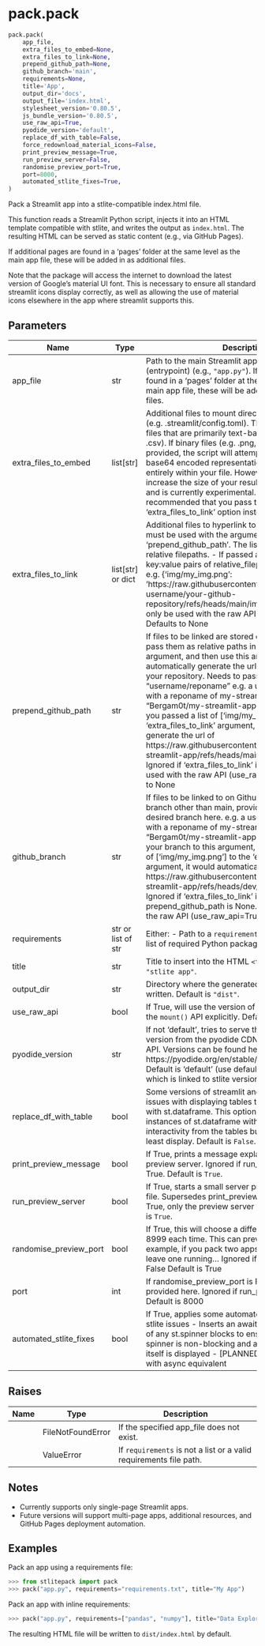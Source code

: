 # pack.pack { #stlitepack.pack.pack }

```python
pack.pack(
    app_file,
    extra_files_to_embed=None,
    extra_files_to_link=None,
    prepend_github_path=None,
    github_branch='main',
    requirements=None,
    title='App',
    output_dir='docs',
    output_file='index.html',
    stylesheet_version='0.80.5',
    js_bundle_version='0.80.5',
    use_raw_api=True,
    pyodide_version='default',
    replace_df_with_table=False,
    force_redownload_material_icons=False,
    print_preview_message=True,
    run_preview_server=False,
    randomise_preview_port=True,
    port=8000,
    automated_stlite_fixes=True,
)
```

Pack a Streamlit app into a stlite-compatible index.html file.

This function reads a Streamlit Python script, injects it into an HTML
template compatible with stlite, and writes the output as ``index.html``.
The resulting HTML can be served as static content (e.g., via GitHub Pages).

If additional pages are found in a 'pages' folder at the same level as the main app file,
these will be added in as additional files.

Note that the package will access the internet to download the latest version
of Google's material UI font. This is necessary to ensure all standard streamlit icons
display correctly, as well as allowing the use of material icons elsewhere in the app where
streamlit supports this.

## Parameters {.doc-section .doc-section-parameters}

| Name                   | Type                | Description                                                                                                                                                                                                                                                                                                                                                                                                                                                                                                                                                                                                                                                                                                                                   | Default     |
|------------------------|---------------------|-----------------------------------------------------------------------------------------------------------------------------------------------------------------------------------------------------------------------------------------------------------------------------------------------------------------------------------------------------------------------------------------------------------------------------------------------------------------------------------------------------------------------------------------------------------------------------------------------------------------------------------------------------------------------------------------------------------------------------------------------|-------------|
| app_file               | str                 | Path to the main Streamlit application file (entrypoint) (e.g., ``"app.py"``). If additional pages are found in a 'pages' folder at the same level as this main app file, these will be added in as additional files.                                                                                                                                                                                                                                                                                                                                                                                                                                                                                                                         | _required_  |
| extra_files_to_embed   | list\[str\]         | Additional files to mount directly into the app (e.g. .streamlit/config.toml). This will work best with files that are primarily text-based (e.g. .py, .toml, .csv). If binary files (e.g. .png, .jpg, .mp4) are provided, the script will attempt to convert them to base64 encoded representations that can live entirely within your file. However, this can massively increase the size of your resulting index.html file, and is currently experimental. For binary files it is recommended that you pass them using the 'extra_files_to_link' option instead.                                                                                                                                                                           | `None`      |
| extra_files_to_link    | list\[str\] or dict | Additional files to hyperlink to. - If passed as a list, must be used with the argument 'prepend_github_path'.   The list must be a list of relative filepaths. - If passed as a dict, expects key:value pairs of relative_filepath: url e.g. {'img/my_img.png': 'https://raw.githubusercontent.com/your-github-username/your-github-repository/refs/heads/main/img/my_img.png} Can only be used with the raw API (use_raw_api=True). Defaults to None                                                                                                                                                                                                                                                                                        | `None`      |
| prepend_github_path    | str                 | If files to be linked are stored on github, you can pass them as relative paths in the 'extra_files_to_link' argument, and then use this argument to automatically generate the url links to the files in your repository. Needs to passed in the format "username/reponame" e.g. a username of Bergam0t with a reponame of my-streamlit-app would be "Bergam0t/my-streamlit-app" Then, for example, if you passed a list of ['img/my_img.png'] to the 'extra_files_to_link' argument, it would automatically generate the url of https://raw.githubusercontent.com/Bergam0t/my-streamlit-app/refs/heads/main/img/my_img.png Ignored if 'extra_files_to_link' is None. Can only be used with the raw API (use_raw_api=True). Defaults to None | `None`      |
| github_branch          | str                 | If files to be linked to on Github need to come from a branch other than main, provide the name of the desired branch here. e.g. a username of Bergam0t with a reponame of my-streamlit-app would be "Bergam0t/my-streamlit-app" If you passed 'dev' as your branch to this argument, and then passed a list of ['img/my_img.png'] to the 'extra_files_to_link' argument, it would automatically generate the url of https://raw.githubusercontent.com/Bergam0t/my-streamlit-app/refs/heads/dev/img/my_img.png Ignored if 'extra_files_to_link' is None or prepend_github_path is None. Can only be used with the raw API (use_raw_api=True). Defaults to 'main'                                                                              | `'main'`    |
| requirements           | str or list of str  | Either:   - Path to a ``requirements.txt`` file (str), or   - A list of required Python packages (list of str).                                                                                                                                                                                                                                                                                                                                                                                                                                                                                                                                                                                                                               | `None`      |
| title                  | str                 | Title to insert into the HTML ``<title>`` tag. Default is ``"stlite app"``.                                                                                                                                                                                                                                                                                                                                                                                                                                                                                                                                                                                                                                                                   | `'App'`     |
| output_dir             | str                 | Directory where the generated ``index.html`` will be written. Default is ``"dist"``.                                                                                                                                                                                                                                                                                                                                                                                                                                                                                                                                                                                                                                                          | `'docs'`    |
| use_raw_api            | bool                | If True, will use the version of the template that calls the `mount()` API explicitly. Default is `True`.                                                                                                                                                                                                                                                                                                                                                                                                                                                                                                                                                                                                                                     | `True`      |
| pyodide_version        | str                 | If not 'default', tries to serve the requested pyodide version from the pyodide CDN. Only works with raw API. Versions can be found here: https://pyodide.org/en/stable/project/changelog.html Default is 'default' (use default pyodide version, which is linked to stlite version)                                                                                                                                                                                                                                                                                                                                                                                                                                                          | `'default'` |
| replace_df_with_table  | bool                | Some versions of streamlit and stlite seem to have issues with displaying tables that should be shown with st.dataframe. This option will replace all instances of st.dataframe with st.table, removing interactivity from the tables but ensuring they do at least display. Default is `False`.                                                                                                                                                                                                                                                                                                                                                                                                                                              | `False`     |
| print_preview_message  | bool                | If True, prints a message explaining how to start a preview server. Ignored if run_preview_server is True. Default is `True`.                                                                                                                                                                                                                                                                                                                                                                                                                                                                                                                                                                                                                 | `True`      |
| run_preview_server     | bool                | If True, starts a small server previewing the output file. Supersedes print_preview_message. If both are True, only the preview server will be started. Default is `True`.                                                                                                                                                                                                                                                                                                                                                                                                                                                                                                                                                                    | `False`     |
| randomise_preview_port | bool                | If True, this will choose a different port from 8000-8999 each time. This can prevent clashes - for example, if you pack two apps and accidentally leave one running... Ignored if run_preview_server is False Default is True                                                                                                                                                                                                                                                                                                                                                                                                                                                                                                                | `True`      |
| port                   | int                 | If randomise_preview_port is False, will use the port provided here. Ignored if run_preview_server is False Default is 8000                                                                                                                                                                                                                                                                                                                                                                                                                                                                                                                                                                                                                   | `8000`      |
| automated_stlite_fixes | bool                | If True, applies some automated fixes for common stlite issues - Inserts an await statement at the start of any st.spinner blocks to ensure the code in the spinner is non-blocking and also that the spinner itself is displayed - [PLANNED] Replace time.sleep with async equivalent                                                                                                                                                                                                                                                                                                                                                                                                                                                        | `True`      |

## Raises {.doc-section .doc-section-raises}

| Name   | Type              | Description                                                          |
|--------|-------------------|----------------------------------------------------------------------|
|        | FileNotFoundError | If the specified app_file does not exist.                            |
|        | ValueError        | If ``requirements`` is not a list or a valid requirements file path. |

## Notes {.doc-section .doc-section-notes}

- Currently supports only single-page Streamlit apps.
- Future versions will support multi-page apps, additional resources,
  and GitHub Pages deployment automation.

## Examples {.doc-section .doc-section-examples}

Pack an app using a requirements file:

```python
>>> from stlitepack import pack
>>> pack("app.py", requirements="requirements.txt", title="My App")
```

Pack an app with inline requirements:

```python
>>> pack("app.py", requirements=["pandas", "numpy"], title="Data Explorer")
```

The resulting HTML file will be written to ``dist/index.html`` by default.